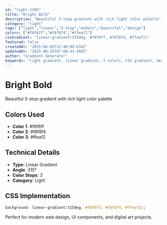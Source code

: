 ```yaml
---
id: "light-1186"
title: "Bright Bold"
description: "Beautiful 3-stop gradient with rich light color palette"
category: "light"
tags: ["light","linear","3-stop","modern","beautiful","design"]
colors: ["#f8f6ff","#f8f8f4","#ffeaf2"]
cssGradient: "linear-gradient(315deg, #f8f6ff, #f8f8f4, #ffeaf2)"
featured: false
createdAt: "2025-08-01T12:48:09.634Z"
updatedAt: "2025-08-25T07:08:43.498Z"
author: "Gradient Generator"
keywords: "light gradient, linear gradient, 3 colors, CSS gradient, design, #f8f6ff, #f8f8f4, #ffeaf2"
---
```


# Bright Bold

Beautiful 3-stop gradient with rich light color palette

## Colors Used
- **Color 1**: #f8f6ff
- **Color 2**: #f8f8f4
- **Color 3**: #ffeaf2

## Technical Details
- **Type**: Linear Gradient
- **Angle**: 315°
- **Color Stops**: 3
- **Category**: Light

## CSS Implementation
```css
background: linear-gradient(315deg, #f8f6ff, #f8f8f4, #ffeaf2);
```

Perfect for modern web design, UI components, and digital art projects.
